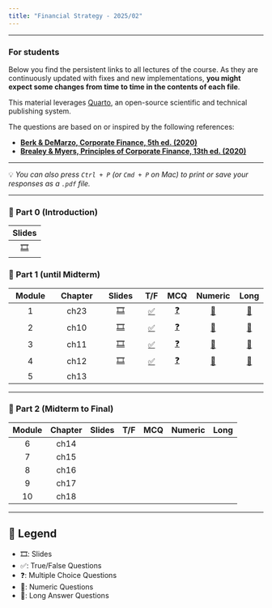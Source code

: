 ```yaml
---
title: "Financial Strategy - 2025/02"
---
```

```{=html}
<style>
/* ===== Estilo local: afeta somente esta página ===== */
main.content table {
  width: 100%;
  border-collapse: collapse;
  font-size: 15px;
  margin: 1.2em 0;
}
/* Cabeçalho */
main.content table thead th,
main.content table tr:first-child th {
  background: #1e293b;    /* Slate-800: mais claro que #0f172a */
  color: #ffffff;
  padding: 10px 8px;
  text-align: center;
  font-weight: 700;
  border-top: 2px solid #0f172a; /* detalhe elegante */
}
/* Células */
main.content table td {
  padding: 9px 8px;
  text-align: center;
  border-bottom: 1px solid #e2e8f0;
}
/* Linhas alternadas */
main.content table tbody tr:nth-child(even),
main.content table tr:nth-child(even):not(:first-child) {
  background: #f8fafc;
}
/* Hover highlight */
main.content table tbody tr:hover,
main.content table tr:hover:not(:first-child) {
  background: #e0f2fe;
}
/* Ícones levemente maiores */
main.content table td a {
  font-size: 18px;
  text-decoration: none;
}
main.content table td:first-child,
main.content table th:first-child {
  text-align: center;
}
main.content table td:nth-child(2),
main.content table th:nth-child(2) {
  text-align: center;
}
</style>

```
___


::: {.callout-important}
### For students

Below you find the persistent links to all lectures of the course. As they are continuously updated with fixes and new implementations, **you might expect some changes from time to time in the contents of each file**.

This material leverages [Quarto](https://quarto.org/), an open-source scientific and technical publishing system. 

The questions are based on or inspired by the following references:

- [**Berk & DeMarzo, Corporate Finance, 5th ed. (2020)**](https://www.amazon.com.br/Corporate-Finance-Global-Jonathan-Berk/dp/1292304154)  
- [**Brealey & Myers, Principles of Corporate Finance, 13th ed. (2020)**](https://www.amazon.com.br/Principles-Corporate-Finance-Richard-Brealey/dp/1260565556/ref=sr_1_3?refinements=p_27%3ABrealey+Myers&s=books&sr=1-3)

---

💡 *You can also press `Ctrl + P` (or `Cmd + P` on Mac) to print or save your responses as a `.pdf` file.*

:::

___


### 📗 Part 0 (Introduction)

| Slides | 
|:------:|
| [🎞️](module0/p0.html) |

### 📘 Part 1 (until Midterm)


| Module | Chapter | Slides | T/F | MCQ | Numeric | Long |
|:-------:|:--------:|:------:|:---:|:---:|:-------:|:----:|
| 1 | ch23 | [🎞️](module1/p1.html) | [✅](module1/p1tf.html) | [❓](module1/p1mcq.html) | [🔢](module1/p1num.html) | [📝](module1/p1long.html) |
| 2 | ch10 | [🎞️](module2/p2.html) | [✅](module2/p2tf.html) | [❓](module2/p2mcq.html) | [🔢](module2/p2num.html) | [📝](module2/p2long.html) |
| 3 | ch11 | [🎞️](module3/p3.html) | [✅](module3/p3tf.html) | [❓](module3/p3mcq.html) | [🔢](module3/p3num.html) | [📝](module3/p3long.html) |
| 4 | ch12 | [🎞️](module4/p4.html) | [✅](module4/p4tf.html) | [❓](module4/p4mcq.html) | [🔢](module4/p4num.html) | [📝](module4/p4long.html) |
| 5 | ch13 |  |  |  |  |  |



---

### 📙 Part 2 (Midterm to Final)

| Module | Chapter | Slides | T/F | MCQ | Numeric | Long |
|:-------:|:--------:|:------:|:---:|:---:|:-------:|:----:|
| 6 | ch14 |  |  |  |  |  |
| 7 | ch15 |  |  |  |  |  |
| 8 | ch16 |  |  |  |  |  |
| 9 | ch17 |  |  |  |  |  |
| 10 | ch18 |  |  |  |  |  |

---

## 🔑 Legend
- 🎞️: Slides  
- ✅: True/False Questions  
- ❓: Multiple Choice Questions  
- 🔢: Numeric Questions  
- 📝: Long Answer Questions


